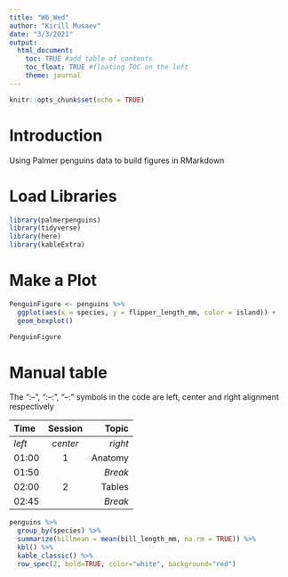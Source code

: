 ```yaml
---
title: "W6_Wed"
author: "Kirill Musaev"
date: "3/3/2021"
output:
  html_document: 
    toc: TRUE #add table of contents
    toc_float: TRUE #floating TOC on the left
    theme: journal
---
```


```r
knitr::opts_chunk$set(echo = TRUE)
```

# Introduction
Using Palmer penguins data to build figures in RMarkdown

# Load Libraries
```r
library(palmerpenguins)
library(tidyverse)
library(here)
library(kableExtra)
```

# Make a Plot
```r
PenguinFigure <- penguins %>%
  ggplot(aes(x = species, y = flipper_length_mm, color = island)) +
  geom_boxplot()

PenguinFigure
```

# Manual table

The ":--", ":--:", "--:" symbols in the code are left, center and right alignment respectively

| Time  | Session | Topic    |
|:------|:-------:|---------:| 
| _left_ | _center_| _right_ |
| 01:00  | 1       | Anatomy |
| 01:50  |         | *Break* |
| 02:00  | 2       | Tables  |
| 02:45  |         | *Break* |

```r
penguins %>%
  group_by(species) %>%
  summarize(billmean = mean(bill_length_mm, na.rm = TRUE)) %>%
  kbl() %>%
  kable_classic() %>%
  row_spec(2, bold=TRUE, color="white", background="red")
```

